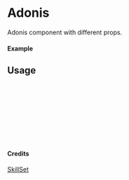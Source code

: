 
<Meta of={Adonis} title="SkillSet/Adonis" />

# Adonis

Adonis component with different props.

#### Example

<Canvas of={Adonis.Primary} />

## Usage

```ts
import { Adonis } from "yadl-ui";

const Example = () => {
  return (
      <Adonis />
  );
};

export default Example;
```

#### Credits
[SkillSet](https://skillicons.dev)
